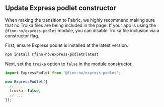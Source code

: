 ## Update Express podlet constructor

When making the transition to Fabric, we highly recommend making sure that no
Troika files are being included in the page. If your app is using the
`@finn-no/express-podlet` module, you can disable Troika file inclusion via a
constructor flag.

First, ensure Express podlet is installed at the latest version.

```sh
npm install @finn-no/express-podlet@latest
```

Next, set the `troika` option to `false` in the module constructor.

```js
import ExpressPodlet from '@finn-no/express-podlet';

new ExpressPodlet({
  // ...
  troika: false,
  // ...
});
```

